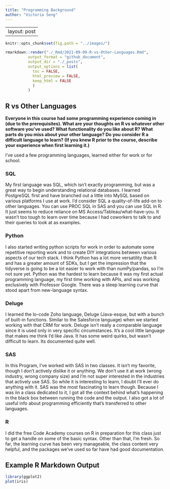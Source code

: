 ```yaml
---
title: "Programming Background"
author: "Victoria Seng"
---
```


---
layout: post
---

```r
knitr::opts_chunk$set(fig.path = "../images/")
```

```r
rmarkdown::render("./_Rmd/2021-09-09-R-vs-Other-Languages.Rmd", 
          output_format = "github_document",
          output_dir = "./_posts", 
          output_options = list(
            toc = FALSE, 
            html_preview = FALSE, 
            keep_html = FALSE
            )
          )
```

## R vs Other Languages

**Everyone in this course had some programming experience coming in (due to the prerequisites).  What are your thoughts on R vs whatever other software you've used?  What functionality do you like about R?  What parts do you miss about your other language?  Do you consider R a difficult language to learn? (If you knew R prior to the course, describe your experience when first learning it.)**

I've used a few programming languages, learned either for work or for school. 

### SQL

My first language was SQL, which isn't exactly programming, but was a great way to begin understanding relational databases. I learned PostgreSQL first and have branched out a little into MySQL based on various platforms I use at work. I'd consider SQL a quality-of-life add-on to other languages. You can use PROC SQL in SAS and you can use SQL in R. It just seems to reduce reliance on MS Access/Tableau/what-have-you. It wasn't too tough to learn over time because I had coworkers to talk to and their queries to look at as examples.

### Python

I also started writing python scripts for work in order to automate some repetitive reporting work and to create DIY integrations between various aspects of our tech stack. I think Python has a lot more versatility than R and has a greater amount of SDKs, but I get the impression that the tidyverse is going to be a lot easier to work with than numPy/pandas, so I'm not sure yet. Python was the hardest to learn because it was my first actual programming language, my first time working with APIs, and was working exclusively with Professor Google. There was a steep learning curve that stood apart from new-language syntax.

### Deluge

I learned the lo-code Zoho language, Deluge (Java-esque, but with a bunch of built-in functions. Similar to the Salesforce language) when we started working with that CRM for work. Deluge isn't really a comparable language since it is used only in very specific circumstances. It's a cool little language that makes me think I'd like Java. It has some weird quirks, but wasn't difficult to learn. Its documented quite well.

### SAS

In this Program, I've worked with SAS in two classes. It isn't my favorite, though I don't actively dislike it or anything. We don't use it at work (wrong industry, wrong company size) and I'm not super interested in the industries that actively use SAS. So while it is interesting to learn, I doubt I'll ever do anything with it. SAS was the most fascinating to learn though. Because I was iin a class dedicated to it, I got all the context behind what's happening in the black box between running the code and the output. I also got a lot of useful info about programming efficiently that's transferred to other languages.

### R

I did the free Code Academy courses on R in preparation for this class just to get a handle on some of the basic syntax. Other than that, I'm fresh. So far, the learning curve has been very manageable, the class content very helpful, and the packages we've used so far have had good documentation. 

## Example R Markdown Output

```r
library(ggplot2)
plot(iris)
```